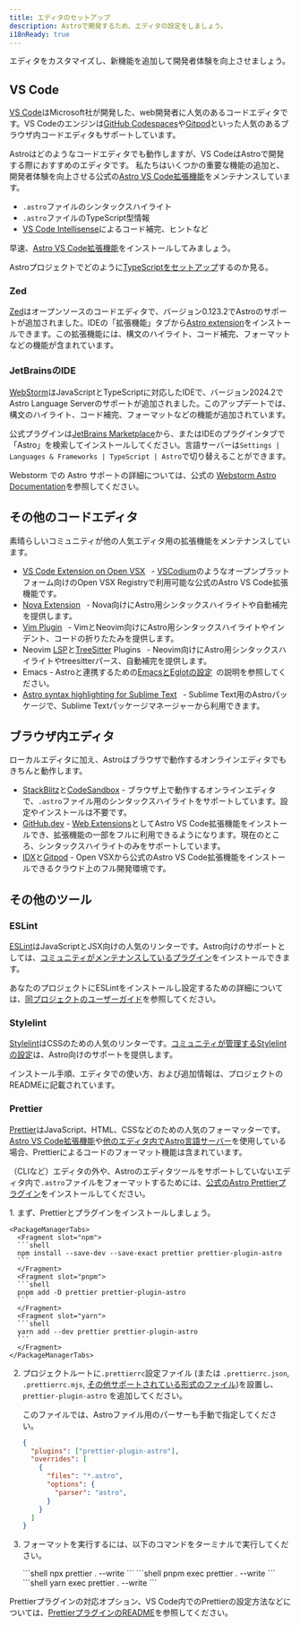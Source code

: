```yaml
---
title: エディタのセットアップ
description: Astroで開発するため、エディタの設定をしましょう。
i18nReady: true
---
```



エディタをカスタマイズし、新機能を追加して開発者体験を向上させましょう。

## VS Code

[VS Code](https://code.visualstudio.com/)はMicrosoft社が開発した、web開発者に人気のあるコードエディタです。VS Codeのエンジンは[GitHub Codespaces](https://github.com/features/codespaces)や[Gitpod](https://gitpod.io/)といった人気のあるブラウザ内コードエディタもサポートしています。

Astroはどのようなコードエディタでも動作しますが、VS CodeはAstroで開発する際におすすめのエディタです。 私たちはいくつかの重要な機能の追加と、開発者体験を向上させる公式の[Astro VS Code拡張機能](https://marketplace.visualstudio.com/items?itemName=astro-build.astro-vscode)をメンテナンスしています。

- `.astro`ファイルのシンタックスハイライト
- `.astro`ファイルのTypeScript型情報
- [VS Code Intellisense](https://code.visualstudio.com/docs/editor/intellisense)によるコード補完、ヒントなど

早速、[Astro VS Code拡張機能](https://marketplace.visualstudio.com/items?itemName=astro-build.astro-vscode)をインストールしてみましょう。



<ReadMore>Astroプロジェクトでどのように[TypeScriptをセットアップ](/ja/guides/typescript/)するのか見る。</ReadMore>


### Zed 

[Zed](https://zed.dev/)はオープンソースのコードエディタで、バージョン0.123.2でAstroのサポートが追加されました。IDEの「拡張機能」タブから[Astro extension](https://github.com/zed-extensions/astro)をインストールできます。この拡張機能には、構文のハイライト、コード補完、フォーマットなどの機能が含まれています。

### JetBrainsのIDE

[WebStorm](https://www.jetbrains.com/webstorm/)はJavaScriptとTypeScriptに対応したIDEで、バージョン2024.2でAstro Language Serverのサポートが追加されました。このアップデートでは、構文のハイライト、コード補完、フォーマットなどの機能が追加されています。

公式プラグインは[JetBrains Marketplace](https://plugins.jetbrains.com/plugin/20959-astro)から、またはIDEのプラグインタブで「Astro」を検索してインストールしてください。言語サーバーは`Settings | Languages & Frameworks | TypeScript | Astro`で切り替えることができます。

Webstorm での Astro サポートの詳細については、公式の [Webstorm Astro Documentation](https://www.jetbrains.com/help/webstorm/astro.html)を参照してください。

## その他のコードエディタ

素晴らしいコミュニティが他の人気エディタ用の拡張機能をメンテナンスしています。

- [VS Code Extension on Open VSX](https://open-vsx.org/extension/astro-build/astro-vscode) <span style="margin: 0.25em;"><Badge text="Official" /></span> - [VSCodium](https://vscodium.com/)のようなオープンプラットフォーム向けのOpen VSX Registryで利用可能な公式のAstro VS Code拡張機能です。
- [Nova Extension](https://extensions.panic.com/extensions/sciencefidelity/sciencefidelity.astro/)<span style="margin: 0.25em;"><Badge class="neutral-badge" text="Community" /></span> - Nova向けにAstro用シンタックスハイライトや自動補完を提供します。
- [Vim Plugin](https://github.com/wuelnerdotexe/vim-astro) <span style="margin: 0.25em;"><Badge class="neutral-badge" text="Community" /></span> - VimとNeovim向けにAstro用シンタックスハイライトやインデント、コードの折りたたみを提供します。
- Neovim [LSP](https://github.com/neovim/nvim-lspconfig/blob/master/doc/server_configurations.md#astro)と[TreeSitter](https://github.com/virchau13/tree-sitter-astro) Plugins <span style="margin: 0.25em;"><Badge class="neutral-badge" text="Community" /></span> - Neovim向けにAstro用シンタックスハイライトやtreesitterパース、自動補完を提供します。
- Emacs - Astroと連携するための[EmacsとEglotの設定](https://medium.com/@jrmjrm/configuring-emacs-and-eglot-to-work-with-astro-language-server-9408eb709ab0)<span style="margin: 0.25em;"><Badge class="neutral-badge" text="Community" /></span>の説明を参照してください。
- [Astro syntax highlighting for Sublime Text](https://packagecontrol.io/packages/Astro) <span style="margin: 0.25em;"><Badge class="neutral-badge" text="Community" /></span> - Sublime Text用のAstroパッケージで、Sublime Textパッケージマネージャーから利用できます。

## ブラウザ内エディタ

ローカルエディタに加え、Astroはブラウザで動作するオンラインエディタでもきちんと動作します。

- [StackBlitz](https://stackblitz.com/)と[CodeSandbox](https://codesandbox.io/) - ブラウザ上で動作するオンラインエディタで、`.astro`ファイル用のシンタックスハイライトをサポートしています。設定やインストールは不要です。
- [GitHub.dev](https://github.dev/) - [Web Extensions](https://code.visualstudio.com/api/extension-guides/web-extensions)としてAstro VS Code拡張機能をインストールでき、拡張機能の一部をフルに利用できるようになります。現在のところ、シンタックスハイライトのみをサポートしています。
- [IDX](https://idx.dev)と[Gitpod](https://gitpod.io/) - Open VSXから公式のAstro VS Code拡張機能をインストールできるクラウド上のフル開発環境です。

## その他のツール

### ESLint

[ESLint](https://eslint.org/)はJavaScriptとJSX向けの人気のリンターです。Astro向けのサポートとしては、[コミュニティがメンテナンスしているプラグイン](https://github.com/ota-meshi/eslint-plugin-astro)をインストールできます。

あなたのプロジェクトにESLintをインストールし設定するための詳細については、[同プロジェクトのユーザーガイド](https://ota-meshi.github.io/eslint-plugin-astro/user-guide/)を参照してください。

### Stylelint

[Stylelint](https://stylelint.io/)はCSSのための人気のリンターです。[コミュニティが管理するStylelintの設定](https://github.com/ota-meshi/stylelint-config-html)は、Astro向けのサポートを提供します。

インストール手順、エディタでの使い方、および追加情報は、プロジェクトのREADMEに記載されています。

### Prettier

[Prettier](https://prettier.io/)はJavaScript、HTML、CSSなどのための人気のフォーマッターです。[Astro VS Code拡張機能](https://marketplace.visualstudio.com/items?itemName=astro-build.astro-vscode)や[他のエディタ内でAstro言語サーバー](#その他のコードエディタ)を使用している場合、Prettierによるコードのフォーマット機能は含まれています。

（CLIなど）エディタの外や、Astroのエディタツールをサポートしていないエディタ内で`.astro`ファイルをフォーマットするためには、[公式のAstro Prettierプラグイン](https://github.com/withastro/prettier-plugin-astro)をインストールしてください。

<Steps>
1. まず、Prettierとプラグインをインストールしましょう。

    <PackageManagerTabs>
      <Fragment slot="npm">
      ```shell
      npm install --save-dev --save-exact prettier prettier-plugin-astro
      ```
      </Fragment>
      <Fragment slot="pnpm">
      ```shell
      pnpm add -D prettier prettier-plugin-astro
      ```
      </Fragment>
      <Fragment slot="yarn">
      ```shell
      yarn add --dev prettier prettier-plugin-astro
      ```
      </Fragment>
    </PackageManagerTabs>

2. プロジェクトルートに`.prettierrc`設定ファイル (または `.prettierrc.json`, `.prettierrc.mjs`, [その他サポートされている形式のファイル](https://prettier.io/docs/configuration))を設置し、 `prettier-plugin-astro` を追加してください。

    このファイルでは、Astroファイル用のパーサーも手動で指定してください。

    ```json title=".prettierrc"
    {
      "plugins": ["prettier-plugin-astro"],
      "overrides": [
        {
          "files": "*.astro",
          "options": {
            "parser": "astro",
          }
        }
      ]
    }
    ```

3. フォーマットを実行するには、以下のコマンドをターミナルで実行してください。

    <PackageManagerTabs>
      <Fragment slot="npm">
      ```shell
      npx prettier . --write
      ```
      </Fragment>
      <Fragment slot="pnpm">
      ```shell
      pnpm exec prettier . --write
      ```
      </Fragment>
      <Fragment slot="yarn">
      ```shell
      yarn exec prettier . --write
      ```
      </Fragment>
    </PackageManagerTabs>
</Steps>

Prettierプラグインの対応オプション、VS Code内でのPrettierの設定方法などについては、[PrettierプラグインのREADME](https://github.com/withastro/prettier-plugin-astro/blob/main/README.md)を参照してください。
